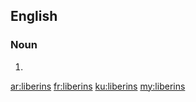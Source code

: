 ==English==

===Noun===
{{head|en}}

# {{plural of|liberin}}

[[ar:liberins]]
[[fr:liberins]]
[[ku:liberins]]
[[my:liberins]]